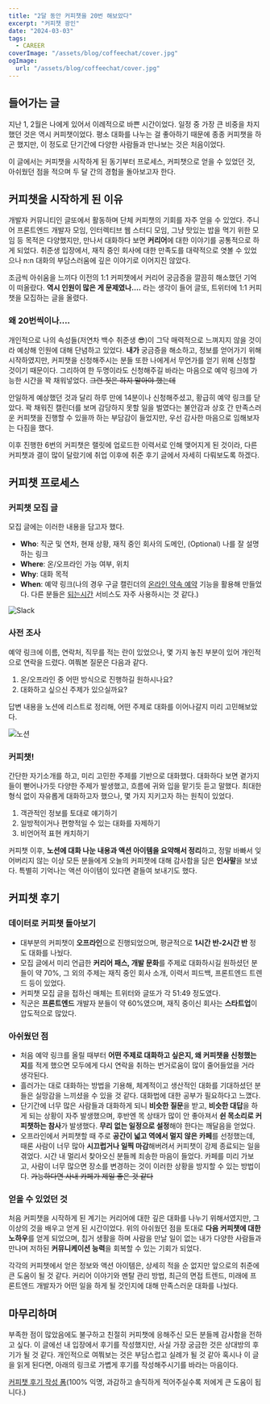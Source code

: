 ```yaml
---
title: "2달 동안 커피챗을 20번 해보았다"
excerpt: "커피챗 광인"
date: "2024-03-03"
tags:
  - CAREER
coverImage: "/assets/blog/coffeechat/cover.jpg"
ogImage:
  url: "/assets/blog/coffeechat/cover.jpg"
---
```


## 들어가는 글

지난 1, 2월은 나에게 있어서 이례적으로 바쁜 시간이었다. 일정 중 가장 큰 비중을 차지했던 것은 역시 커피챗이었다. 평소 대화를 나누는 걸 좋아하기 때문에 종종 커피챗을 하곤 했지만, 이 정도로 단기간에 다양한 사람들과 만나보는 것은 처음이었다.

이 글에서는 커피챗을 시작하게 된 동기부터 프로세스, 커피챗으로 얻을 수 있었던 것, 아쉬웠던 점을 적으며 두 달 간의 경험을 돌아보고자 한다.

## 커피챗을 시작하게 된 이유

개발자 커뮤니티인 글또에서 활동하며 단체 커피챗의 기회를 자주 얻을 수 있었다. 주니어 프론트엔드 개발자 모임, 인터렉티브 웹 스터디 모임, 그냥 맛있는 밥을 먹기 위한 모임 등 목적은 다양했지만, 만나서 대화하다 보면 **커리어**에 대한 이야기를 공통적으로 하게 되었다. 취준생 입장에서, 재직 중인 회사에 대한 만족도를 대략적으로 엿볼 수 있었으나 n:n 대화의 부담스러움에 깊은 이야기로 이어지진 않았다.

조금씩 아쉬움을 느끼다 이전의 1:1 커피챗에서 커리어 궁금증을 깔끔히 해소했던 기억이 떠올랐다. **역시 인원이 많은 게 문제였나….** 라는 생각이 들어 글또, 트위터에 1:1 커피챗을 모집하는 글을 올렸다.

### 왜 20번씩이나….

개인적으로 나의 속성들(저연차 백수 취준생 😎)이 그닥 매력적으로 느껴지지 않을 것이라 예상해 인원에 대해 단념하고 있었다. **내가** 궁금증을 해소하고, 정보를 얻어가기 위해 시작하였지만, 커피챗을 신청해주시는 분들 또한 나에게서 무언가를 얻기 위해 신청할 것이기 때문이다. 그리하여 한 두명이라도 신청해주길 바라는 마음으로 예약 링크에 가능한 시간을 꽉 채워넣었다. ~~그런 짓은 하지 말아야 했는데~~

안일하게 예상했던 것과 달리 하루 만에 14분이나 신청해주셨고, 황급히 예약 링크를 닫았다. 꽉 채워진 캘린더를 보며 감당하지 못할 일을 벌였다는 불안감과 상호 간 만족스러운 커피챗을 진행할 수 있을까 하는 부담감이 들었지만, 우선 감사한 마음으로 임해보자는 다짐을 했다.

이후 진행한 6번의 커피챗은 랠릿에 업로드한 이력서로 인해 맺어지게 된 것이라, 다른 커피챗과 결이 많이 달랐기에 취업 이후에 취준 후기 글에서 자세히 다뤄보도록 하겠다.

## 커피챗 프로세스

### 커피챗 모집 글

모집 글에는 이러한 내용을 담고자 했다.

- **Who**: 직군 및 연차, 현재 상황, 재직 중인 회사의 도메인, (Optional) 나를 잘 설명하는 링크
- **Where**: 온/오프라인 가능 여부, 위치
- **Why**: 대화 목적
- **When**: 예약 링크(나의 경우 구글 캘린더의 [온라인 약속 예약](https://workspace.google.com/intl/ko/resources/appointment-scheduling/) 기능을 활용해 만들었다. 다른 분들은 [되는시간](https://whattime.co.kr/) 서비스도 자주 사용하시는 것 같다.)

![Slack](/assets/blog/coffeechat/slack.png)

### 사전 조사

예약 링크에 이름, 연락처, 직무를 적는 란이 있었으나, 몇 가지 놓친 부분이 있어 개인적으로 연락을 드렸다. 여쭤본 질문은 다음과 같다.

1. 온/오프라인 중 어떤 방식으로 진행하길 원하시나요?
2. 대화하고 싶으신 주제가 있으실까요?

답변 내용을 노션에 리스트로 정리해, 어떤 주제로 대화를 이어나갈지 미리 고민해보았다.

![노션](/assets/blog/coffeechat/notion.png)

### 커피챗!

간단한 자기소개를 하고, 미리 고민한 주제를 기반으로 대화했다. 대화하다 보면 곁가지들이 뻗어나가듯 다양한 주제가 발생했고, 흐름에 귀와 입을 맡기듯 듣고 말했다. 최대한 형식 없이 자유롭게 대화하고자 했으나, 몇 가지 지키고자 하는 원칙이 있었다.

1. 객관적인 정보를 토대로 얘기하기
2. 일방적이거나 편향적일 수 있는 대화를 자제하기
3. 비언어적 표현 캐치하기

커피챗 이후, **노션에 대화 나눈 내용과 액션 아이템을 요약해서 정리**하고, 정말 바빠서 잊어버리지 않는 이상 모든 분들에게 오늘의 커피챗에 대해 감사함을 담은 **인사말**을 보냈다. 특별히 기억나는 액션 아이템이 있다면 곁들여 보내기도 했다.

## 커피챗 후기

### 데이터로 커피챗 돌아보기

- 대부분의 커피챗이 **오프라인**으로 진행되었으며, 평균적으로 **1시간 반-2시간 반** 정도 대화를 나눴다.
- 모집 글에서 미리 언급한 **커리어 패스, 개발 문화**를 주제로 대화하시길 원하셨던 분들이 약 70%, 그 외의 주제는 재직 중인 회사 소개, 이력서 피드백, 프론트엔드 트렌드 등이 있었다.
- 커피챗 모집 글을 접하신 매체는 트위터와 글또가 각 51:49 정도였다.
- 직군은 **프론트엔드** 개발자 분들이 약 60%였으며, 재직 중이신 회사는 **스타트업**이 압도적으로 많았다.

### 아쉬웠던 점

- 처음 예약 링크를 올릴 때부터 **어떤 주제로 대화하고 싶은지, 왜 커피챗을 신청했는지**를 적게 했으면 모두에게 다시 연락을 취하는 번거로움이 많이 줄어들었을 거라 생각된다.
- 흘러가는 대로 대화하는 방법을 기용해, 체계적이고 생산적인 대화를 기대하셨던 분들은 실망감을 느끼셨을 수 있을 것 같다. 대화법에 대한 공부가 필요하다고 느꼈다.
- 단기간에 너무 많은 사람들과 대화하게 되니 **비슷한 질문**을 받고, **비슷한 대답**을 하게 되는 상황이 자주 발생했으며, 후반엔 목 상태가 많이 안 좋아져서 **쉰 목소리로 커피챗하는 참사**가 발생했다. **무리 없는 일정으로 설정**해야 한다는 깨달음을 얻었다.
- 오프라인에서 커피챗할 때 주로 **공간이 넓고 역에서 멀지 않은 카페**를 선정했는데, 때론 사람이 너무 많아 **시끄럽거나 일찍 마감**해버려서 커피챗이 강제 종료되는 일을 겪었다. 시간 내 멀리서 찾아오신 분들께 죄송한 마음이 들었다. 카페를 미리 가보고, 사람이 너무 많으면 장소를 변경하는 것이 이러한 상황을 방지할 수 있는 방법이다. ~~가능하다면 사내 카페가 제일 좋은 것 같다~~

### 얻을 수 있었던 것

처음 커피챗을 시작하게 된 계기는 커리어에 대한 깊은 대화를 나누기 위해서였지만, 그 이상의 것을 배우고 얻게 된 시간이었다. 위의 아쉬웠던 점을 토대로 **다음 커피챗에 대한 노하우**를 얻게 되었으며, 칩거 생활을 하며 사람을 만날 일이 없는 내가 다양한 사람들과 만나며 저하된 **커뮤니케이션 능력**을 회복할 수 있는 기회가 되었다.

각각의 커피챗에서 얻은 정보와 액션 아이템은, 상세히 적을 순 없지만 앞으로의 취준에 큰 도움이 될 것 같다. 커리어 이야기와 멘탈 관리 방법, 최근의 면접 트렌드, 미래에 프론트엔드 개발자가 어떤 일을 하게 될 것인지에 대해 만족스러운 대화를 나눴다.

## 마무리하며

부족한 점이 많았음에도 불구하고 친절히 커피챗에 응해주신 모든 분들께 감사함을 전하고 싶다. 이 글에선 내 입장에서 후기를 작성했지만, 사실 가장 궁금한 것은 상대방의 후기가 될 것 같다. 개인적으로 여쭤보는 것은 부담스럽고 실례가 될 것 같아 혹시나 이 글을 읽게 된다면, 아래의 링크로 가볍게 후기를 작성해주시기를 바라는 마음이다.

[커피챗 후기 작성 폼](https://forms.gle/ePcAVcbUJDvPhnYq8)(100% 익명, 과감하고 솔직하게 적어주실수록 저에게 큰 도움이 됩니다.)
